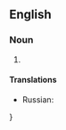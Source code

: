 ==English==

===Noun===
{{head|en|noun|head=[[boy]]s [[and]] [[their]] [[toy]]s}}

# {{context|idiomatic|lang=en}} {{non-gloss definition|Used to evoke the idea that adult men sometimes dote excessively on machines, [[automobile]]s, and gadgets in a childish manner.}}

====Translations====
{{trans-top|adult men sometimes dote excessively on machines, automobiles, and gadgets in a childish manner}}
{{trans-mid}}
* Russian: {{t|ru|мальчики и их игрушки|tr=málʹčiki i ix igrúški|sc=Cyrl}}
{{trans-bottom}}}